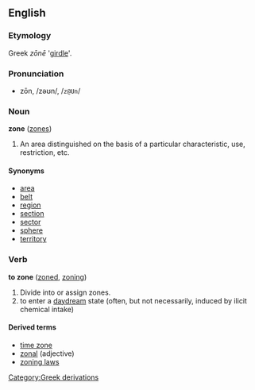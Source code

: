 ==English==
===Etymology===
Greek ''z&#333;n&#275;'' '[[girdle]]'.

===Pronunciation===
*zōn, /zəʊn/, /<tt>z@Un</tt>/

===Noun===
'''zone''' ([[zones]])

# An area distinguished on the basis of a particular characteristic, use, restriction, etc.

====Synonyms====
*[[area]]
*[[belt]]
*[[region]]
*[[section]]
*[[sector]]
*[[sphere]]
*[[territory]]

===Verb===
'''to zone'''  ([[zoned]], [[zoning]])
# Divide into or assign zones.
# to enter a [[daydream]] state (often, but not necessarily, induced by ilicit chemical intake)

====Derived terms====
*[[time zone]]
*[[zonal]] (adjective)
*[[zoning laws]]
[[Category:Greek derivations]]